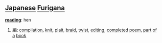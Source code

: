 == [[Japanese]] [[Furigana]] ==                                          

'''[[reading]]''': hen

# [[編]]: [[compilation]], [[knit]], [[plait]], [[braid]], [[twist]], [[editing]], [[completed]] [[poem]], [[part]] [[of]] [[a]] [[book]]